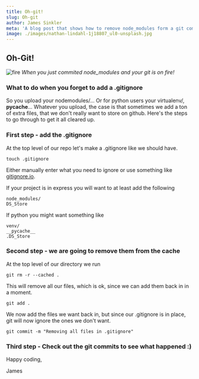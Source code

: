 ```yaml
---
title: Oh-git!
slug: Oh-git
author: James Sinkler
meta: 'A blog post that shows how to remove node_modules form a git commit. git node_modules undo commit undo git'
image: ./images/nathan-lindahl-1j18807_ul0-unsplash.jpg
---
```


## Oh-Git!
![fire](./images/nathan-lindahl-1j18807_ul0-unsplash.jpg)
<em>When you just commited node_modules and your git is on fire!</em>

### What to do when you forget to add a .gitignore

So you upload your nodemodules/...
Or for python users your virtualenv/, __pycache__...
Whatever you upload, the case is that sometimes we add a ton of extra files, that we don't really want to store on github. Here's the steps to go through to get it all cleared up.


### First step - add the .gitignore
At the top level of our repo let's make a .gitignore like we should have.
```
touch .gitignore
```
Either manually enter what you need to ignore or use something like <a href=
'gitignore.io'>gitignore.io</a>.

If your project is in express you will want to at least add the following
```
node_modules/
DS_Store
```
If python you might want something like
```
venv/
__pycache__
.DS_Store
```
### Second step - we are going to remove them from the cache
At the top level of our directory we run
```
git rm -r --cached .
```
This will remove all our files, which is ok, since we can add them back in in a moment.
```
git add .
```
We now add the files we want back in, but since our .gitignore is in place, git will now ignore the ones we don't want.
```
git commit -m "Removing all files in .gitignore"
```


### Third step -  Check out the git commits to see what happened :)

Happy coding,

James
